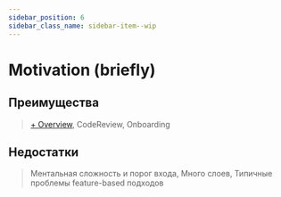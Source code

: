 ```yaml
---
sidebar_position: 6
sidebar_class_name: sidebar-item--wip
---
```



# Motivation (briefly)

<WIP ticket="145" />

## Преимущества

> [+ Overview](/docs/get-started/overview), CodeReview, Onboarding


## Недостатки

> Ментальная сложность и порог входа, Много слоев, Типичные проблемы feature-based подходов
